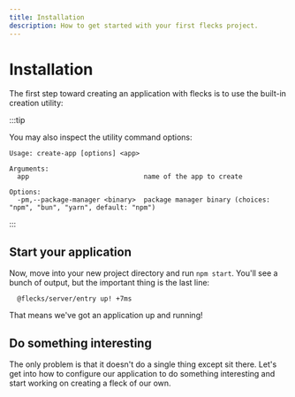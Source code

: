 ```yaml
---
title: Installation
description: How to get started with your first flecks project.
---
```



# Installation

The first step toward creating an application with flecks is to use the built-in
creation utility:

<Create type="app" pkg="hello-world" />

:::tip

You may also inspect the utility command options:

<Create type="app" pkg="--help" />

```
Usage: create-app [options] <app>

Arguments:
  app                             name of the app to create

Options:
  -pm,--package-manager <binary>  package manager binary (choices: "npm", "bun", "yarn", default: "npm")
```

:::

## Start your application

Now, move into your new project directory and run `npm start`. You'll see a bunch of output, but the
important thing is the last line:

```
  @flecks/server/entry up! +7ms
```

That means we've got an application up and running!

## Do something interesting

The only problem is that it doesn't do a single
thing except sit there. Let's get into how to configure our application to do something interesting
and start working on creating a fleck of our own.



